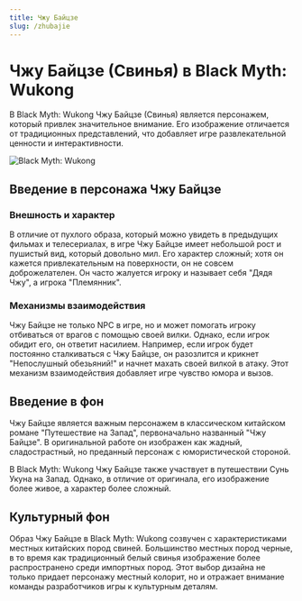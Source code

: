 ```yaml
---
title: Чжу Байцзе
slug: /zhubajie
---
```


# Чжу Байцзе (Свинья) в Black Myth: Wukong

В Black Myth: Wukong Чжу Байцзе (Свинья) является персонажем, который привлек значительное внимание. Его изображение отличается от традиционных представлений, что добавляет игре развлекательной ценности и интерактивности.

<img src="https://image.informedainews.com/freecompress-bajie.png" alt="Black Myth: Wukong"/>

## Введение в персонажа Чжу Байцзе

### Внешность и характер

В отличие от пухлого образа, который можно увидеть в предыдущих фильмах и телесериалах, в игре Чжу Байцзе имеет небольшой рост и пушистый вид, который довольно мил. Его характер сложный; хотя он кажется привлекательным на поверхности, он не совсем доброжелателен. Он часто жалуется игроку и называет себя "Дядя Чжу", а игрока "Племянник".

### Механизмы взаимодействия

Чжу Байцзе не только NPC в игре, но и может помогать игроку отбиваться от врагов с помощью своей вилки. Однако, если игрок обидит его, он ответит насилием. Например, если игрок будет постоянно сталкиваться с Чжу Байцзе, он разозлится и крикнет "Непослушный обезьяний!" и начнет махать своей вилкой в атаку. Этот механизм взаимодействия добавляет игре чувство юмора и вызов.

## Введение в фон

Чжу Байцзе является важным персонажем в классическом китайском романе "Путешествие на Запад", первоначально названный "Чжу Байцзе". В оригинальной работе он изображен как жадный, сладострастный, но преданный персонаж с юмористической стороной.

В Black Myth: Wukong Чжу Байцзе также участвует в путешествии Сунь Укуна на Запад. Однако, в отличие от оригинала, его изображение более живое, а характер более сложный.

## Культурный фон

Образ Чжу Байцзе в Black Myth: Wukong созвучен с характеристиками местных китайских пород свиней. Большинство местных пород черные, в то время как традиционный белый свинья изображение более распространено среди импортных пород. Этот выбор дизайна не только придает персонажу местный колорит, но и отражает внимание команды разработчиков игры к культурным деталям.